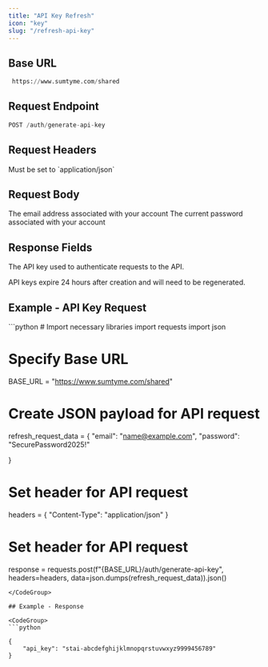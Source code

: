 ```yaml
---
title: "API Key Refresh"
icon: "key"
slug: "/refresh-api-key"
---
```


## Base URL

```python
 https://www.sumtyme.com/shared
```

## Request Endpoint

```python
POST /auth/generate-api-key
```

## Request Headers

<ParamField header="Content-Type" type="string" required>
  Must be set to `application/json`
</ParamField>

## Request Body

<ParamField body="email" type="string" required>
  The email address associated with your account
</ParamField>

<ParamField body="password" type="string" required>
  The current password associated with your account
</ParamField>

## Response Fields

<ResponseField name="api_key" type="string">
  The API key used to authenticate requests to the API.
</ResponseField>

<Note>API keys expire 24 hours after creation and will need to be regenerated.</Note>

## Example - API Key Request

<CodeGroup>
  ```python
  # Import necessary libraries
  import requests
  import json

  # Specify Base URL
  BASE_URL = "https://www.sumtyme.com/shared"

  # Create JSON payload for API request
  refresh_request_data = {
      "email": "name@example.com",
      "password": "SecurePassword2025!"

  }

  # Set header for API request
  headers = {
      "Content-Type": "application/json"
  }

  # Set header for API request
  response = requests.post(f"{BASE_URL}/auth/generate-api-key",
              headers=headers, 
              data=json.dumps(refresh_request_data)).json()

  ```
</CodeGroup>

## Example - Response

<CodeGroup>
  ```python

  {
      "api_key": "stai-abcdefghijklmnopqrstuvwxyz9999456789"
  }

  ```
</CodeGroup>